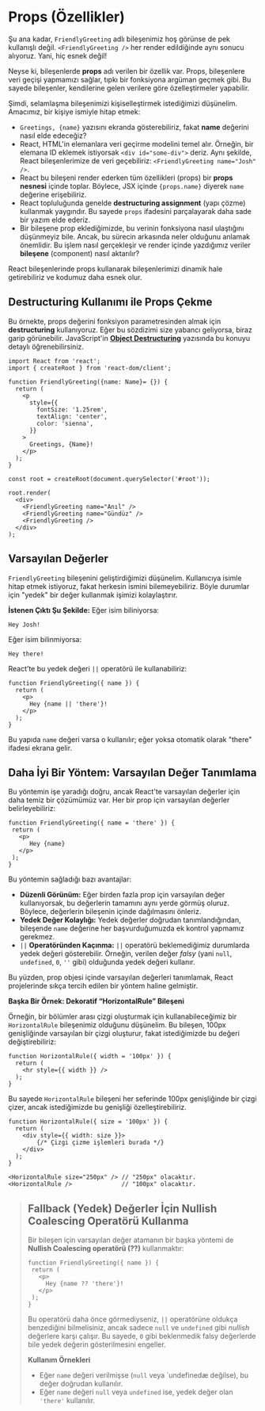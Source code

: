 # Props (Özellikler)

Şu ana kadar, `FriendlyGreeting` adlı bileşenimiz hoş görünse de pek kullanışlı değil. `<FriendlyGreeting />` her render edildiğinde aynı sonucu alıyoruz. Yani, hiç esnek değil!

Neyse ki, bileşenlerde **props** adı verilen bir özellik var. Props, bileşenlere veri geçişi yapmamızı sağlar, tıpkı bir fonksiyona argüman geçmek gibi. Bu sayede bileşenler, kendilerine gelen verilere göre özelleştirmeler yapabilir.

Şimdi, selamlaşma bileşenimizi kişiselleştirmek istediğimizi düşünelim. Amacımız, bir kişiye ismiyle hitap etmek:

- `Greetings, {name}` yazısını ekranda gösterebiliriz, fakat **name** değerini nasıl elde edeceğiz?
- React, HTML'in elemanlara veri geçirme modelini temel alır. Örneğin, bir elemana ID eklemek istiyorsak `<div id="some-div">` deriz. Aynı şekilde, React bileşenlerimize de veri geçebiliriz: `<FriendlyGreeting name="Josh" />`.
- React bu bileşeni render ederken tüm özellikleri (props) bir **props nesnesi** içinde toplar. Böylece, JSX içinde `{props.name}` diyerek `name` değerine erişebiliriz.
- React topluluğunda genelde **destructuring assignment** (yapı çözme) kullanmak yaygındır. Bu sayede `props` ifadesini parçalayarak daha sade bir yazım elde ederiz.
- Bir bileşene prop eklediğimizde, bu verinin fonksiyona nasıl ulaştığını düşünmeyiz bile. Ancak, bu sürecin arkasında neler olduğunu anlamak önemlidir. Bu işlem nasıl gerçekleşir ve render içinde yazdığımız veriler **bileşene** (component) nasıl aktarılır?

React bileşenlerinde props kullanarak bileşenlerimizi dinamik hale getirebiliriz ve kodumuz daha esnek olur.

## Destructuring Kullanımı ile Props Çekme

Bu örnekte, props değerini fonksiyon parametresinden almak için **destructuring** kullanıyoruz. Eğer bu sözdizimi size yabancı geliyorsa, biraz garip görünebilir. JavaScript'in [**Object Destructuring**](/js-basics/object-destructuring) yazısında bu konuyu detaylı öğrenebilirsiniz.

```
import React from 'react';
import { createRoot } from 'react-dom/client';

function FriendlyGreeting({name: Name}= {}) {
  return (
    <p
      style={{
        fontSize: '1.25rem',
        textAlign: 'center',
        color: 'sienna',
      }}
    >
      Greetings, {Name}!
    </p>
  );
}

const root = createRoot(document.querySelector('#root'));

root.render(
  <div>
    <FriendlyGreeting name="Anıl" />
    <FriendlyGreeting name="Gündüz" />
    <FriendlyGreeting />
  </div>
);
```

## Varsayılan Değerler

`FriendlyGreeting` bileşenini geliştirdiğimizi düşünelim. Kullanıcıya isimle hitap etmek istiyoruz, fakat herkesin ismini bilemeyebiliriz. Böyle durumlar için "yedek" bir değer kullanmak işimizi kolaylaştırır.

**İstenen Çıktı Şu Şekilde:**
Eğer isim biliniyorsa:

```
Hey Josh!
```

Eğer isim bilinmiyorsa:

```
Hey there!
```

React’te bu yedek değeri `||` operatörü ile kullanabiliriz:

```
function FriendlyGreeting({ name }) {
  return (
    <p>
      Hey {name || 'there'}!
    </p>
  );
}
```

Bu yapıda `name` değeri varsa o kullanılır; eğer yoksa otomatik olarak "there" ifadesi ekrana gelir.

## Daha İyi Bir Yöntem: Varsayılan Değer Tanımlama

Bu yöntemin işe yaradığı doğru, ancak React'te varsayılan değerler için daha temiz bir çözümümüz var. Her bir prop için varsayılan değerler belirleyebiliriz:

```
function FriendlyGreeting({ name = 'there' }) {
 return (
   <p>
      Hey {name}
   </p>
 );
}
```

Bu yöntemin sağladığı bazı avantajlar:

- **Düzenli Görünüm:** Eğer birden fazla prop için varsayılan değer kullanıyorsak, bu değerlerin tamamını aynı yerde görmüş oluruz. Böylece, değerlerin bileşenin içinde dağılmasını önleriz.
- **Yedek Değer Kolaylığı:** Yedek değerler doğrudan tanımlandığından, bileşende `name` değerine her başvurduğumuzda ek kontrol yapmamız gerekmez.
- `||` **Operatöründen Kaçınma:** `||` operatörü beklemediğimiz durumlarda yedek değeri gösterebilir. Örneğin, verilen değer _falsy_ (yani `null`, `undefined`, `0`, `''` gibi) olduğunda yedek değeri kullanır.

Bu yüzden, prop objesi içinde varsayılan değerleri tanımlamak, React projelerinde sıkça tercih edilen bir yöntem haline gelmiştir.

**Başka Bir Örnek: Dekoratif “HorizontalRule” Bileşeni**

Örneğin, bir bölümler arası çizgi oluşturmak için kullanabileceğimiz bir `HorizontalRule` bileşenimiz olduğunu düşünelim. Bu bileşen, 100px genişliğinde varsayılan bir çizgi oluşturur, fakat istediğimizde bu değeri değiştirebiliriz:

```
function HorizontalRule({ width = '100px' }) {
  return (
    <hr style={{ width }} />
  );
}
```

Bu sayede `HorizontalRule` bileşeni her seferinde 100px genişliğinde bir çizgi çizer, ancak istediğimizde bu genişliği özelleştirebiliriz.

```
function HorizontalRule({ size = '100px' }) {
  return (
    <div style={{ width: size }}>
        {/* Çizgi çizme işlemleri burada */}
    </div>
  );
}

<HorizontalRule size="250px" /> // "250px" olacaktır.
<HorizontalRule />              // "100px" olacaktır.
```

> ## Fallback (Yedek) Değerler İçin Nullish Coalescing Operatörü Kullanma
>
> Bir bileşen için varsayılan değer atamanın bir başka yöntemi de **Nullish Coalescing operatörü (??)** kullanmaktır:
>
> ```
> function FriendlyGreeting({ name }) {
>  return (
>    <p>
>      Hey {name ?? 'there'}!
>    </p>
>  );
> }
> ```
>
> Bu operatörü daha önce görmediyseniz, `||` operatörüne oldukça benzediğini bilmelisiniz, ancak sadece `null` ve `undefined` gibi _nullish_ değerlere karşı çalışır. Bu sayede, `0` gibi beklenmedik falsy değerlerde bile yedek değerin gösterilmesini engeller.
>
> **Kullanım Örnekleri**
>
> - Eğer `name` değeri verilmişse (`null` veya `undefinedæ değilse), bu değer doğrudan kullanılır.
> - Eğer `name` değeri `null` veya `undefined` ise, yedek değer olan `'there'` kullanılır.
